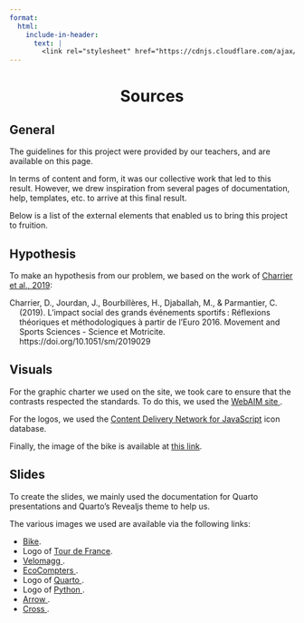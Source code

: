 ```yaml
---
format:
  html:
    include-in-header:
      text: |
        <link rel="stylesheet" href="https://cdnjs.cloudflare.com/ajax/libs/font-awesome/6.5.1/css/all.min.css">
---
```


<div style="text-align: center;">
<h1>Sources <i class="fas fa-book"></i></h1>
</div>

## General

<p class = "text"> The guidelines for this project were provided by our teachers, and are available on this page. </p>

<p class = "text"> In terms of content and form, it was our collective work that led to this result. However, we drew inspiration from several pages of documentation, help, templates, etc. to arrive at this final result. </p>

<p class = "text"> Below is a list of the external elements that enabled us to bring this project to fruition. </p>

## Hypothesis 

<p class = "text"> To make an hypothesis from our problem, we based on the work of <a href="https://www.researchgate.net/publication/337445763_L'impact_social_des_grands_evenements_sportifs_reflexions_theoriques_et_methodologiques_a_partir_de_l'Euro_2016">Charrier et al., 2019</a>:</p>

<p style="text-indent: -1.25em; margin-left: 1.25em;">
Charrier, D., Jourdan, J., Bourbillères, H., Djaballah, M., & Parmantier, C. (2019). L’impact social des grands événements sportifs : Réflexions théoriques et méthodologiques à partir de l’Euro 2016. Movement and Sports Sciences - Science et Motricite. https://doi.org/10.1051/sm/2019029 </p>

## Visuals

<p class = "text"> For the graphic charter we used on the site, we took care to ensure that the contrasts respected the standards. To do this, we used the <a href="https://webaim.org/resources/contrastchecker/">WebAIM site </a>. </p>

<p class = "text"> For the logos, we used the <a href="https://cdnjs.cloudflare.com/ajax/libs/font-awesome/6.5.1/css/all.min.css">Content Delivery Network for JavaScript</a> icon database. </p>

<p class = "text"> Finally, the image of the bike is available at <a href="https://www.google.com/search?sca_esv=360d606574466e04&rlz=1C5CHFA_enFR1134FR1134&sxsrf=ADLYWIJhYTFJLd0NF5EToQkXKb7MY35KIg:1733495181608&q=v%C3%A9lo+logo&udm=2&fbs=AEQNm0CbCVgAZ5mWEJDg6aoPVcBgTlosgQSuzBMlnAdio07UCJQtmEkU6i-_BMZgWHB0gXBsp1FOhasv23lx-35-QOCWgwy8Ub06ZphwlpTwKltvFFk4jK7vaMxDVszuY0JzJdQK4U73ddOZJPIt5I7j71nfikGYErW4w3LNAyjwyoUIJVWYbc7iGg1NtY_JBWjlPnrzjW5m&sa=X&ved=2ahUKEwi3zZPkrJOKAxV0_rsIHUbAOgcQtKgLegQIGRAB&biw=1920&bih=958&dpr=1#vhid=ZR3j4T-lFtaujM&vssid=mosaic">this link</a>. </p>

## Slides

<p class = "text"> To create the slides, we mainly used the documentation for Quarto presentations and Quarto's Revealjs theme to help us. </p>

<p class = "text"> The various images we used are available via the following links: </p>

<ul class = "text">
  <li> <a href="https://www.google.com/search?sca_esv=360d606574466e04&rlz=1C5CHFA_enFR1134FR1134&sxsrf=ADLYWIJhYTFJLd0NF5EToQkXKb7MY35KIg:1733495181608&q=v%C3%A9lo+logo&udm=2&fbs=AEQNm0CbCVgAZ5mWEJDg6aoPVcBgTlosgQSuzBMlnAdio07UCJQtmEkU6i-_BMZgWHB0gXBsp1FOhasv23lx-35-QOCWgwy8Ub06ZphwlpTwKltvFFk4jK7vaMxDVszuY0JzJdQK4U73ddOZJPIt5I7j71nfikGYErW4w3LNAyjwyoUIJVWYbc7iGg1NtY_JBWjlPnrzjW5m&sa=X&ved=2ahUKEwi3zZPkrJOKAxV0_rsIHUbAOgcQtKgLegQIGRAB&biw=1920&bih=958&dpr=1#vhid=ZR3j4T-lFtaujM&vssid=mosaic">Bike</a>. </li>
  <li> Logo of <a href="https://www.google.com/search?sca_esv=360d606574466e04&rlz=1C5CHFA_enFR1134FR1134&sxsrf=ADLYWII5VWunyUuekumwZJeZ7Q0r0uOzqQ:1733496067922&q=logo+tour+de+france+2023&udm=2&fbs=AEQNm0CbCVgAZ5mWEJDg6aoPVcBgTlosgQSuzBMlnAdio07UCFdb4kkCZQx4-ERIk5vUh0ggofzXKAnOWLfX3LfiEpOL2lI_mlPUigdiia8nmBZbO_yX9CN1MMw7UaHLgtmwzNgBw2uhdh4J9JOT94ha1qhst7mDZJr3ZGsR1mkn9ltQ3ayUUiRdkn9aalJBgv1A66x6ANB3&sa=X&sqi=2&ved=2ahUKEwi4iOSKsJOKAxWKUUEAHV1PNrMQtKgLegQIFBAB&biw=1920&bih=958&dpr=1#vhid=VX_ukA1-c_7EbM&vssid=mosaic">Tour de France</a>. </li>
  <li> <a href= "https://www.google.com/search?sca_esv=72f134593c210a2c&rlz=1C5CHFA_enFR1134FR1134&sxsrf=ADLYWIJ0W3RHutDfuDw1qZavxRWVvI8cTQ:1733668536189&q=v%C3%A9lomagg+montpellier+donn%C3%A9es&udm=2&fbs=AEQNm0CbCVgAZ5mWEJDg6aoPVcBgTlosgQSuzBMlnAdio07UCFdb4kkCZQx4-ERIk5vUh0ggofzXKAnOWLfX3LfiEpOLrAl49AVGOlYs1ifBO2LLkKBS1YTux-p_gUoyztF6wWCIzAeOgP13GuSmkrTDm8ZkFNycic2OBe0rFjZazRsh39DNSd0&sa=X&sqi=2&ved=2ahUKEwiMxIfKspiKAxUfaEEAHRfpALgQtKgLegQIGBAB&biw=1920&bih=958&dpr=1#vhid=CTbH5z1Meo6IEM&vssid=mosaic" > Velomagg </a>. </li>
  <li> <a href= "https://www.google.com/search?sca_esv=72f134593c210a2c&rlz=1C5CHFA_enFR1134FR1134&sxsrf=ADLYWIJMRPGpwCzoZUK252HY0i-mPeTWIg:1733668677639&q=ecocompteur+montpellier&udm=2&fbs=AEQNm0CbCVgAZ5mWEJDg6aoPVcBgTlosgQSuzBMlnAdio07UCFdb4kkCZQx4-ERIk5vUh0ggofzXKAnOWLfX3LfiEpOL2lI_mlPUigdiia8nmBZbO8brp0rc-n6-Vr7XlVYWJuz8Ty8XrzGsET_ZbZqV1TN70aIZRoLVLyVtE9l8bmfUK9uHiClw5RojQbM5iwSfKN1wUPC3&sa=X&ved=2ahUKEwiH-cCNs5iKAxU-h_0HHezwLowQtKgLegQIFBAB&biw=1920&bih=958&dpr=1#vhid=GtdhASLXhFXcVM&vssid=mosaic" > EcoCompters </a>. </li>
  <li> Logo of <a href= "https://www.google.com/search?sca_esv=72f134593c210a2c&rlz=1C5CHFA_enFR1134FR1134&sxsrf=ADLYWIKbvqYk1jPNubvOSnuszwNRZtSMzA:1733669413529&q=quarto+logo&udm=2&fbs=AEQNm0CbCVgAZ5mWEJDg6aoPVcBgTlosgQSuzBMlnAdio07UCJQtmEkU6i-_BMZgWHB0gXBsp1FOhasv23lx-35-QOCWgwy8Ub06ZphwlpTwKltvFFk4jK7vaMxDVszuY0JzJdQK4U73ddOZJPIt5I7j71nfikGYErW4w3LNAyjwyoUIJVWYbc7iGg1NtY_JBWjlPnrzjW5m&sa=X&ved=2ahUKEwionLTstZiKAxW98rsIHRzzHSQQtKgLegQIGxAB&biw=1920&bih=958&dpr=1#vhid=jgNWdvRPq_mGwM&vssid=mosaic" > Quarto </a>. </li>
  <li> Logo of <a href= "https://www.google.com/search?q=python+logo&sca_esv=72f134593c210a2c&rlz=1C5CHFA_enFR1134FR1134&udm=2&biw=1920&bih=958&sxsrf=ADLYWIJvlIY3k0wbxEvhb9p4J9R-QpB7_w%3A1733669440780&ei=QLJVZ9WVL6Dj7_UPvp7n-Ag&ved=0ahUKEwjVtbP5tZiKAxWg8bsIHT7PGY8Q4dUDCBA&uact=5&oq=python+logo&gs_lp=EgNpbWciC3B5dGhvbiBsb2dvMgUQABiABDIFEAAYgAQyBRAAGIAEMgUQABiABDIFEAAYgAQyBRAAGIAEMgUQABiABDIFEAAYgAQyBBAAGB4yBBAAGB5I4AhQ4gJYtQdwAXgAkAEAmAFRoAHuAqoBATW4AQPIAQD4AQGYAgagAoEDwgINEAAYgAQYsQMYQxiKBcICBhAAGAcYHsICChAAGIAEGEMYigXCAggQABiABBixA8ICDhAAGIAEGLEDGIMBGIoFwgIEEAAYA5gDAIgGAZIHATagB_cX&sclient=img#vhid=xOBC4kliSKCGwM&vssid=mosaic" > Python </a>. </li>
  <li> <a href= "https://www.google.com/search?sca_esv=72f134593c210a2c&rlz=1C5CHFA_enFR1134FR1134&sxsrf=ADLYWIIV6cVga5ECrfkBSFhfBc6wIdo3jQ:1733669738135&q=fl%C3%A8che&udm=2&fbs=AEQNm0CbCVgAZ5mWEJDg6aoPVcBgTlosgQSuzBMlnAdio07UCJQtmEkU6i-_BMZgWHB0gXBsp1FOhasv23lx-35-QOCW29mlVRlid8Kf_yHZgErmroOAl6jUc9HHkkkH6_CBc7hpIE9QiogFYvQMVDNW7jvnPwf6uiYKzNvoSv--odQuqnMaEU-xOujezx-GrXEN7RvQ9Zuv&sa=X&sqi=2&ved=2ahUKEwi00JiHt5iKAxUIVUEAHSlqDgoQtKgLegQIFRAB&biw=1920&bih=958&dpr=1#vhid=snECqKTOIc002M&vssid=mosaic" > Arrow </a>. </li>
  <li> <a href= "https://www.google.com/search?q=croix+annulation+noire+sans+fond&sca_esv=8f55730a6f25802f&rlz=1C5CHFA_enFR1134FR1134&udm=2&biw=1920&bih=958&sxsrf=ADLYWILG-9jbT0pwyfaxSPPLXmO9uQe8XA%3A1733670852009&ei=xLdVZ7kFqv_v9Q_3t--xDQ&ved=0ahUKEwi596mau5iKAxWq_7sIHffbO9YQ4dUDCBA&uact=5&oq=croix+annulation+noire+sans+fond&gs_lp=EgNpbWciIGNyb2l4IGFubnVsYXRpb24gbm9pcmUgc2FucyBmb25kSIYKUOgBWKEJcAF4AJABAJgBSKABrAWqAQIxMLgBA8gBAPgBAZgCAKACAJgDAIgGAZIHAKAHwgM&sclient=img#vhid=kvrT1AdiPDd7eM&vssid=mosaic" > Cross </a>. </li>
</ul>

